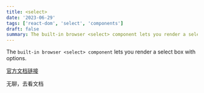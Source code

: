 ```yaml
---
title: <select>
date: '2023-06-29'
tags: ['react-dom', 'select', 'components']
draft: false
summary: The built-in browser <select> component lets you render a select box with options.
---
```


The `built-in browser <select> component` lets you render a select box with options.

[官方文档链接](https://react.dev/reference/react-dom/components/select)

无聊，去看文档
